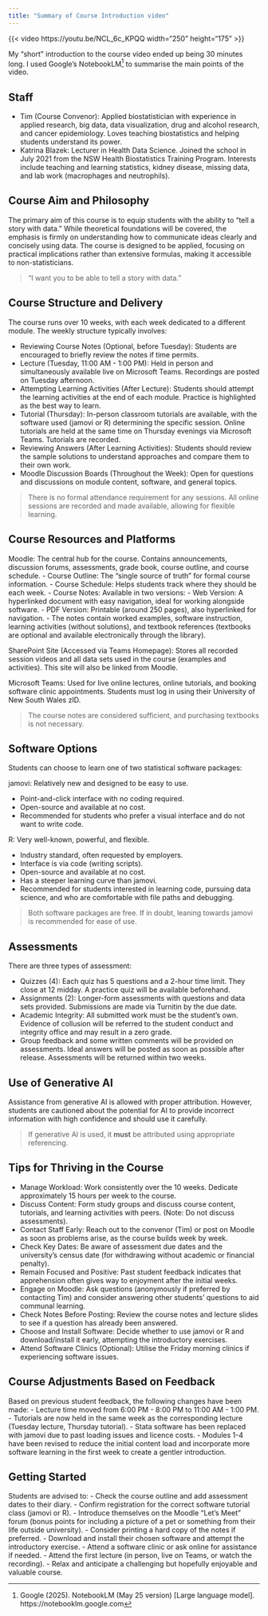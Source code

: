 ```yaml
---
title: "Summary of Course Introduction video"
---
```


{{< video https://youtu.be/NCL_6c_KPQQ width="250" height="175" >}}

My "short" introduction to the course video ended up being 30 minutes long. I used Google's NotebookLM[^1] to summarise the main points of the video.

[^1]: Google (2025). NotebookLM (May 25 version) [Large language model]. https://notebooklm.google.com

## Staff

- Tim (Course Convenor): Applied biostatistician with experience in applied research, big data, data visualization, drug and alcohol research, and cancer epidemiology. Loves teaching biostatistics and helping students understand its power.
- Katrina Blazek: Lecturer in Health Data Science. Joined the school in July 2021 from the NSW Health Biostatistics Training Program. Interests include teaching and learning statistics, kidney disease, missing data, and lab work (macrophages and neutrophils).

## Course Aim and Philosophy

The primary aim of this course is to equip students with the ability to "tell a story with data." While theoretical foundations will be covered, the emphasis is firmly on understanding how to communicate ideas clearly and concisely using data. The course is designed to be applied, focusing on practical implications rather than extensive formulas, making it accessible to non-statisticians.

> "I want you to be able to tell a story with data.”

## Course Structure and Delivery

The course runs over 10 weeks, with each week dedicated to a different module. The weekly structure typically involves:

- Reviewing Course Notes (Optional, before Tuesday): Students are encouraged to briefly review the notes if time permits.
- Lecture (Tuesday, 11:00 AM - 1:00 PM): Held in person and simultaneously available live on Microsoft Teams. Recordings are posted on Tuesday afternoon.
- Attempting Learning Activities (After Lecture): Students should attempt the learning activities at the end of each module. Practice is highlighted as the best way to learn.
- Tutorial (Thursday): In-person classroom tutorials are available, with the software used (jamovi or R) determining the specific session. Online tutorials are held at the same time on Thursday evenings via Microsoft Teams. Tutorials are recorded.
- Reviewing Answers (After Learning Activities): Students should review the sample solutions to understand approaches and compare them to their own work.
- Moodle Discussion Boards (Throughout the Week): Open for questions and discussions on module content, software, and general topics.

> There is no formal attendance requirement for any sessions. All online sessions are recorded and made available, allowing for flexible learning.

## Course Resources and Platforms

Moodle: The central hub for the course. Contains announcements, discussion forums, assessments, grade book, course outline, and course schedule.
- Course Outline: The "single source of truth" for formal course information.
- Course Schedule: Helps students track where they should be each week.
- Course Notes: Available in two versions:
  - Web Version: A hyperlinked document with easy navigation, ideal for working alongside software.
  - PDF Version: Printable (around 250 pages), also hyperlinked for navigation.
- The notes contain worked examples, software instruction, learning activities (without solutions), and textbook references (textbooks are optional and available electronically through the library).

SharePoint Site (Accessed via Teams Homepage): Stores all recorded session videos and all data sets used in the course (examples and activities). This site will also be linked from Moodle.

Microsoft Teams: Used for live online lectures, online tutorials, and booking software clinic appointments. Students must log in using their University of New South Wales zID.

> The course notes are considered sufficient, and purchasing textbooks is not necessary.

## Software Options

Students can choose to learn one of two statistical software packages:

jamovi: Relatively new and designed to be easy to use.

- Point-and-click interface with no coding required.
- Open-source and available at no cost.
- Recommended for students who prefer a visual interface and do not want to write code.

R: Very well-known, powerful, and flexible.

- Industry standard, often requested by employers.
- Interface is via code (writing scripts).
- Open-source and available at no cost.
- Has a steeper learning curve than jamovi.
- Recommended for students interested in learning code, pursuing data science, and who are comfortable with file paths and debugging.

> Both software packages are free. If in doubt, leaning towards jamovi is recommended for ease of use.

## Assessments

There are three types of assessment:

- Quizzes (4): Each quiz has 5 questions and a 2-hour time limit. They close at 12 midday. A practice quiz will be available beforehand.
- Assignments (2): Longer-form assessments with questions and data sets provided. Submissions are made via Turnitin by the due date.
- Academic Integrity: All submitted work must be the student's own. Evidence of collusion will be referred to the student conduct and integrity office and may result in a zero grade.
- Group feedback and some written comments will be provided on assessments. Ideal answers will be posted as soon as possible after release. Assessments will be returned within two weeks.

## Use of Generative AI

Assistance from generative AI is allowed with proper attribution. However, students are cautioned about the potential for AI to provide incorrect information with high confidence and should use it carefully.

> If generative AI is used, it **must** be attributed using appropriate referencing.

## Tips for Thriving in the Course

- Manage Workload: Work consistently over the 10 weeks. Dedicate approximately 15 hours per week to the course.
- Discuss Content: Form study groups and discuss course content, tutorials, and learning activities with peers. (Note: Do not discuss assessments).
- Contact Staff Early: Reach out to the convenor (Tim) or post on Moodle as soon as problems arise, as the course builds week by week.
- Check Key Dates: Be aware of assessment due dates and the university's census date (for withdrawing without academic or financial penalty).
- Remain Focused and Positive: Past student feedback indicates that apprehension often gives way to enjoyment after the initial weeks.
- Engage on Moodle: Ask questions (anonymously if preferred by contacting Tim) and consider answering other students' questions to aid communal learning.
- Check Notes Before Posting: Review the course notes and lecture slides to see if a question has already been answered.
- Choose and Install Software: Decide whether to use jamovi or R and download/install it early, attempting the introductory exercises.
- Attend Software Clinics (Optional): Utilise the Friday morning clinics if experiencing software issues.

## Course Adjustments Based on Feedback

Based on previous student feedback, the following changes have been made:
- Lecture time moved from 6:00 PM - 8:00 PM to 11:00 AM - 1:00 PM.
- Tutorials are now held in the same week as the corresponding lecture (Tuesday lecture, Thursday tutorial).
- Stata software has been replaced with jamovi due to past loading issues and licence costs.
- Modules 1-4 have been revised to reduce the initial content load and incorporate more software learning in the first week to create a gentler introduction.

## Getting Started

Students are advised to:
- Check the course outline and add assessment dates to their diary.
- Confirm registration for the correct software tutorial class (jamovi or R).
- Introduce themselves on the Moodle "Let's Meet" forum (bonus points for including a picture of a pet or something from their life outside university).
- Consider printing a hard copy of the notes if preferred.
- Download and install their chosen software and attempt the introductory exercise.
- Attend a software clinic or ask online for assistance if needed.
- Attend the first lecture (in person, live on Teams, or watch the recording).
- Relax and anticipate a challenging but hopefully enjoyable and valuable course.


